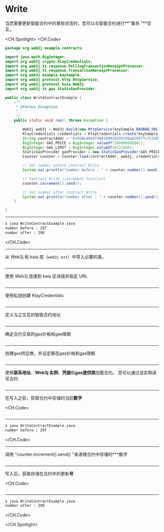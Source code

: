 # Write

当您需要更新智能合约中的某些状态时，您可以与智能合约进行**"事务 "**交互。

<CH.Spotlight>
<CH.Code>

```java WriteContractExample.java
package org.web3j.example.contracts;

import java.math.BigInteger;
import org.web3j.crypto.KlayCredentials;
import org.web3j.tx.response.PollingTransactionReceiptProcessor;
import org.web3j.tx.response.TransactionReceiptProcessor;
import org.web3j.example.keySample;
import org.web3j.protocol.http.HttpService;
import org.web3j.protocol.kaia.Web3j;
import org.web3j.tx.gas.StaticGasProvider;

public class WriteContractExample {
    /**
     * @throws Exception
     *
     */
    public static void run() throws Exception {

        Web3j web3j = Web3j.build(new HttpService(keySample.BAOBAB_URL));
        KlayCredentials credentials = KlayCredentials.create(keySample.LEGACY_KEY_privkey);
        String contractAddr = "0x95Be48607498109030592C08aDC9577c7C2dD505";
        BigInteger GAS_PRICE = BigInteger.valueOf(50000000000L);
        BigInteger GAS_LIMIT = BigInteger.valueOf(6721950);
        StaticGasProvider gasProvider = new StaticGasProvider(GAS_PRICE, GAS_LIMIT);
        Counter counter = Counter.load(contractAddr, web3j, credentials.convertToCredentials(), gasProvider);

        // Get number before Contract Write
        System.out.println("number before : " + counter.number().send());

        // Contract Write (increment function)
        counter.increment().send();

        // Get number after Contract Write
        System.out.println("number after : " + counter.number().send());
    }

}
```

---

```zsh output
❯ java WriteContractExample.java
number before : 297
number after : 298
```

</CH.Code>

---

从 Web3j 和 kaia 库（`web3j-ext`）中导入必要的类。

```java WriteContractExample.java focus=1:10

```

---

使用 Web3j 连接到 kaia 区块链并指定 URL

```java WriteContractExample.java focus=19

```

---

使用私钥创建 KlayCredentials

```java WriteContractExample.java focus=20

```

---

定义与之交互的智能合约地址

```java WriteContractExample.java focus=21

```

---

确定合约交易的gas价格和gas限额

```java WriteContractExample.java focus=22:23

```

---

创建gas供应商，并设定静态gas价格和gas限额

```java WriteContractExample.java focus=24

```

---

使用**联系地址**、**Web3j 实例**、**凭据**和**gas提供商**加载合约。 您可以通过该实例读写合约

```java WriteContractExample.java focus=25

```

---

在写入之前，获取合约中存储的当前**数字**

<CH.Code>
```java WriteContractExample.java focus=27:28

````


---

```zsh output
❯ java WriteContractExample.java
number before : 297

````

</CH.Code>

---

调用 "counter.increment().send() "来递增合约中存储的\*\*\*数字

```java WriteContractExample.java focus=30:31

```

---

写入后，获取存储在合约中的更新**号**

<CH.Code>
```java WriteContractExample.java focus=33:34

````


---

```zsh output
❯ java WriteContractExample.java
number after : 298
````

</CH.Code>

</CH.Spotlight>
